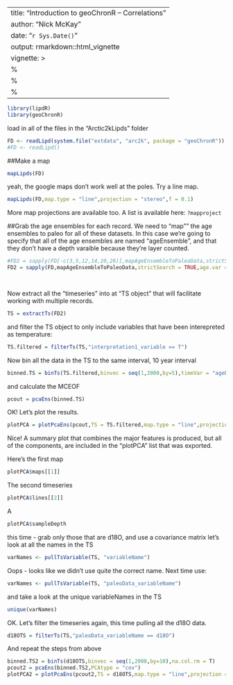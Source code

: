 ---
title: "Introduction to geoChronR -- Correlations"
author: "Nick McKay"
date: "`r Sys.Date()`"
output: rmarkdown::html_vignette
vignette: >
  %\VignetteIndexEntry{Introduction to geoChronR}
  %\VignetteEngine{knitr::rmarkdown}
  %\VignetteEncoding{UTF-8}
  ---
  
  
```r
library(lipdR)
library(geoChronR)
```
  
load in all of the files in the "Arctic2kLipds" folder

```r
FD <- readLipd(system.file("extdata", "arc2k", package = "geoChronR")) 
#FD <- readLipd() 
```

##Make a map
```r
mapLipds(FD)
```
yeah, the google maps don't work well at the poles. Try a line map.
```r
mapLipds(FD,map.type = "line",projection = "stereo",f = 0.1)

```

More map projections are available too. A list is available here:
`?mapproject`

##Grab the age ensembles for each record. 
We need to "map"" the age ensembles to paleo for all of these datasets. In this case we're going to specify that all of the age ensembles are named "ageEnsemble", and that they don't have a depth varaible because they're layer counted.
```r

#FD2 = sapply(FD[-c(3,5,12,14,20,26)],mapAgeEnsembleToPaleoData,strictSearch = TRUE,age.var = "ageEnsemble",depth.var = NULL )
FD2 = sapply(FD,mapAgeEnsembleToPaleoData,strictSearch = TRUE,age.var = "ageEnsemble",depth.var = NULL )

     
```

Now extract all the "timeseries" into at "TS object" that will facilitate working with multiple records.
```r
TS = extractTs(FD2)
```

and filter the TS object to only include variables that have been interepreted as temperature:
```r
TS.filtered = filterTs(TS,"interpretation1_variable == T")
```

Now bin all the data in the TS to the same interval, 10 year interval
```r
binned.TS = binTs(TS.filtered,binvec = seq(1,2000,by=5),timeVar = "ageEnsemble")
```


and calculate the MCEOF
```r
pcout = pcaEns(binned.TS)
```

OK! Let's plot the results. 

```r
plotPCA = plotPcaEns(pcout,TS = TS.filtered,map.type = "line",projection = "stereo",boundcirc = T,restrict.map.range = T,f=.1,legendPosition = c(0.5,.6))
```

Nice! A summary plot that combines the major features is produced, but all of the components, are included in the "plotPCA" list that was exported. 

Here's the first map
```r
plotPCA$maps[[1]]
```

The second timeseries
```r
plotPCA$lines[[2]]
```

A 

```r
plotPCA$sampleDepth
```



this time - grab only those that are d18O, and use a covariance matrix
let's look at all the names in the TS
```r
varNames <- pullTsVariable(TS, "variableName")
```
Oops - looks like we didn't use quite the correct name. Next time use: 

```r
varNames <- pullTsVariable(TS, "paleoData_variableName")
```

and take a look at the unique variableNames in the TS

```r
unique(varNames)
```

OK. Let's filter the timeseries again, this time pulling all the d18O data.

```r
d18OTS = filterTs(TS,"paleoData_variableName == d18O")
```
And repeat the steps from above 

```r
binned.TS2 = binTs(d18OTS,binvec = seq(1,2000,by=10),na.col.rm = T)
pcout2 = pcaEns(binned.TS2,PCAtype = "cov")
plotPCA2 = plotPcaEns(pcout2,TS = d18OTS,map.type = "line",projection = "stereo",boundcirc = T,restrict.map.range = T,f=.1,legendPosition = c(0.6,-0.15))
```



